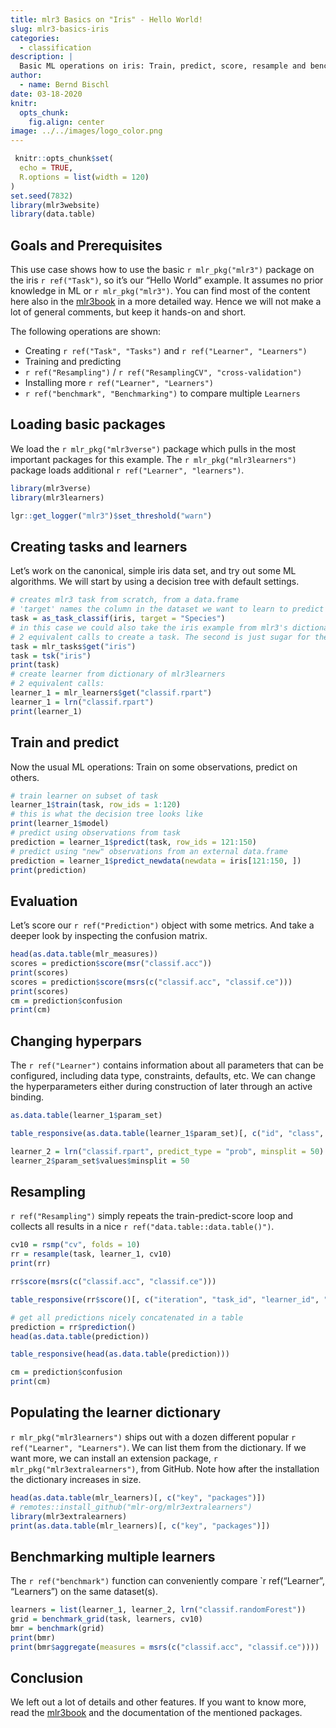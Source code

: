 ```yaml
---
title: mlr3 Basics on "Iris" - Hello World!
slug: mlr3-basics-iris
categories:
  - classification
description: |
  Basic ML operations on iris: Train, predict, score, resample and benchmark. A simple, hands-on intro to mlr3.
author:
  - name: Bernd Bischl
date: 03-18-2020
knitr:
  opts_chunk:
    fig.align: center
image: ../../images/logo_color.png
---
```


```r
 knitr::opts_chunk$set(
  echo = TRUE,
  R.options = list(width = 120)
)
set.seed(7832)
library(mlr3website)
library(data.table)
```

## Goals and Prerequisites

This use case shows how to use the basic `r mlr_pkg("mlr3")` package on the iris `r ref("Task")`, so it's our "Hello World" example.
It assumes no prior knowledge in ML or `r mlr_pkg("mlr3")`.
You can find most of the content here also in the [mlr3book](https://mlr3book.mlr-org.com/) in a more detailed way.
Hence we will not make a lot of general comments, but keep it hands-on and short.

The following operations are shown:

* Creating `r ref("Task", "Tasks")` and `r ref("Learner", "Learners")`
* Training and predicting
* `r ref("Resampling")` / `r ref("ResamplingCV", "cross-validation")`
* Installing more `r ref("Learner", "Learners")`
* `r ref("benchmark", "Benchmarking")` to compare multiple `Learners`

## Loading basic packages

We load the `r mlr_pkg("mlr3verse")` package which pulls in the most important packages for this example.
The `r mlr_pkg("mlr3learners")` package loads additional `r ref("Learner", "learners")`.

```r
library(mlr3verse)
library(mlr3learners)

lgr::get_logger("mlr3")$set_threshold("warn")
```

## Creating tasks and learners

Let's work on the canonical, simple iris data set, and try out some ML algorithms.
We will start by using a decision tree with default settings.

```r
# creates mlr3 task from scratch, from a data.frame
# 'target' names the column in the dataset we want to learn to predict
task = as_task_classif(iris, target = "Species")
# in this case we could also take the iris example from mlr3's dictionary of shipped example tasks
# 2 equivalent calls to create a task. The second is just sugar for the user.
task = mlr_tasks$get("iris")
task = tsk("iris")
print(task)
# create learner from dictionary of mlr3learners
# 2 equivalent calls:
learner_1 = mlr_learners$get("classif.rpart")
learner_1 = lrn("classif.rpart")
print(learner_1)
```

## Train and predict

Now the usual ML operations: Train on some observations, predict on others.

```r
# train learner on subset of task
learner_1$train(task, row_ids = 1:120)
# this is what the decision tree looks like
print(learner_1$model)
# predict using observations from task
prediction = learner_1$predict(task, row_ids = 121:150)
# predict using "new" observations from an external data.frame
prediction = learner_1$predict_newdata(newdata = iris[121:150, ])
print(prediction)
```

## Evaluation

Let's score our `r ref("Prediction")` object with some metrics.
And take a deeper look by inspecting the confusion matrix.

```r
head(as.data.table(mlr_measures))
scores = prediction$score(msr("classif.acc"))
print(scores)
scores = prediction$score(msrs(c("classif.acc", "classif.ce")))
print(scores)
cm = prediction$confusion
print(cm)
```

## Changing hyperpars

The `r ref("Learner")` contains information about all parameters that can be configured, including data type, constraints, defaults, etc.
We can change the hyperparameters either during construction of later through an active binding.

```r
as.data.table(learner_1$param_set)
```

```r
table_responsive(as.data.table(learner_1$param_set)[, c("id", "class", "lower", "upper", "nlevels"), with = FALSE])
```

```r
learner_2 = lrn("classif.rpart", predict_type = "prob", minsplit = 50)
learner_2$param_set$values$minsplit = 50
```

## Resampling

`r ref("Resampling")` simply repeats the train-predict-score loop and collects all results in a nice `r ref("data.table::data.table()")`.

```r
cv10 = rsmp("cv", folds = 10)
rr = resample(task, learner_1, cv10)
print(rr)
```

```r
rr$score(msrs(c("classif.acc", "classif.ce")))
```

```r
table_responsive(rr$score()[, c("iteration", "task_id", "learner_id", "resampling_id", "classif.ce"), with = FALSE])
```

```r
# get all predictions nicely concatenated in a table
prediction = rr$prediction()
head(as.data.table(prediction))
```

```r
table_responsive(head(as.data.table(prediction)))
```

```r
cm = prediction$confusion
print(cm)
```

## Populating the learner dictionary

`r mlr_pkg("mlr3learners")` ships out with a dozen different popular `r ref("Learner", "Learners")`.
We can list them from the dictionary.
If we want more, we can install an extension package, `r mlr_pkg("mlr3extralearners")`, from GitHub.
Note how after the installation the dictionary increases in size.

```r
head(as.data.table(mlr_learners)[, c("key", "packages")])
# remotes::install_github("mlr-org/mlr3extralearners")
library(mlr3extralearners)
print(as.data.table(mlr_learners)[, c("key", "packages")])
```

## Benchmarking multiple learners

The `r ref("benchmark")` function can conveniently compare `r ref("Learner", "Learners") on the same dataset(s).

```r
learners = list(learner_1, learner_2, lrn("classif.randomForest"))
grid = benchmark_grid(task, learners, cv10)
bmr = benchmark(grid)
print(bmr)
print(bmr$aggregate(measures = msrs(c("classif.acc", "classif.ce"))))
```

## Conclusion

We left out a lot of details and other features.
If you want to know more, read the [mlr3book](https://mlr3book.mlr-org.com/) and the documentation of the mentioned packages.
